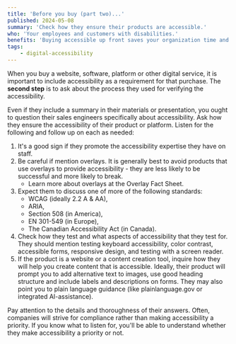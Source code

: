 ```yaml
---
title: 'Before you buy (part two)...'
published: 2024-05-08
summary: 'Check how they ensure their products are accessible.'
who: 'Your employees and customers with disabilities.'
benefits: 'Buying accessible up front saves your organization time and money in the long run.'
tags:
    - digital-accessibility
---
```



When you buy a website, software, platform or other digital service, it is important to include accessibility as a requirement for that purchase. The **second step** is to ask about the process they used for verifying the accessibility.

Even if they include a summary in their materials or presentation, you ought to question their sales engineers specifically about accessibility. Ask how they ensure the accessibility of their product or platform. Listen for the following and follow up on each as needed:

1. It's a good sign if they promote the accessibility expertise they have on staff. 
2. Be careful if mention overlays. It is generally best to avoid products that use overlays to provide accessibility - they are less likely to be successful and more likely to break.
    - <ExternalLink inline href="https://overlayfactsheet.com/">Learn more about overlays</ExternalLink> at the Overlay Fact Sheet.
3. Expect them to discuss one of more of the following standards:
    - <ExternalLink inline href="https://developer.mozilla.org/en-US/docs/Web/Accessibility/Understanding_WCAG">WCAG</ExternalLink> (ideally 2.2 A & AA),
    - <ExternalLink inline href="https://developer.mozilla.org/en-US/docs/Web/Accessibility/ARIA">ARIA</ExternalLink>,
    - <ExternalLink inline href="https://en.wikipedia.org/wiki/Section_508_Amendment_to_the_Rehabilitation_Act_of_1973">Section 508</ExternalLink> (in America),
    - <ExternalLink inline href="https://en.wikipedia.org/wiki/EN_301_549">EN 301-549</ExternalLink> (in Europe), 
    - The <ExternalLink inline href="https://www.canada.ca/en/employment-social-development/programs/accessible-canada/act-summary.html">Canadian Accessibility Act</ExternalLink> (in Canada).
4. Check how they test and what aspects of accessibility that they test for. They should mention testing keyboard accessibility, color contrast, accessible forms, responsive design, and testing with a screen reader.
5. If the product is a website or a content creation tool, inquire how they will help you create content that is accessible. Ideally, their product will prompt you to add alternative text to images, use good heading structure and include labels and descriptions on forms. They may also point you to plain language guidance (like <ExternalLink inline href="https://www.plainlanguage.gov">plainlanguage.gov</ExternalLink> or integrated AI-assistance).

Pay attention to the details and thoroughness of their answers. Often, companies will strive for compliance rather than making accessibility a priority. If you know what to listen for, you'll be able to understand whether they make accessibility a priority or not.

